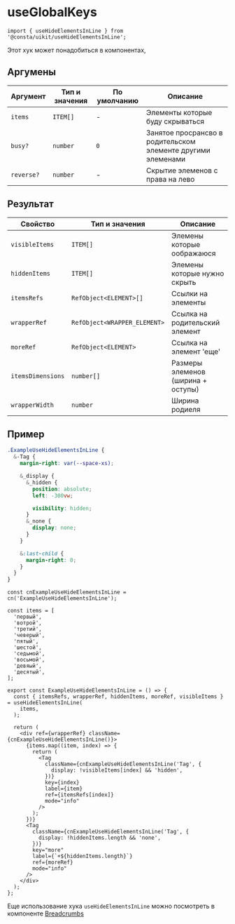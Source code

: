 
<Meta title="Hooks|useHideElementsInLine" id="useHideElementsInLine" />

# useGlobalKeys

```tsx
import { useHideElementsInLine } from '@consta/uikit/useHideElementsInLine';
```

Этот хук может понадобиться в компонентах,

## Аргумены

| Аргумент   | Тип и значения | По умолчанию | Описание                                                     |
| ---------- | -------------- | ------------ | ------------------------------------------------------------ |
| `items`    | `ITEM[]`       | -            | Элементы которые буду скрываться                             |
| `busy?`    | `number`       | `0`          | Занятое просрансво в родительском элементе другими элеменами |
| `reverse?` | `number`       | -            | Скрытие элеменов с права на лево                             |

## Результат

| Свойство          | Тип и значения               | Описание                           |
| ----------------- | ---------------------------- | ---------------------------------- |
| `visibleItems`    | `ITEM[]`                     | Элемены которые оображаюся         |
| `hiddenItems`     | `ITEM[]`                     | Элемены которые нужно скрыть       |
| `itemsRefs`       | `RefObject<ELEMENT>[]`       | Ссылки на элементы                 |
| `wrapperRef`      | `RefObject<WRAPPER_ELEMENT>` | Ссылка на родительский элемент     |
| `moreRef`         | `RefObject<ELEMENT>`         | Ссылка на элемент 'еще'            |
| `itemsDimensions` | `number[]`                   | Размеры элеменов (ширина + оступы) |
| `wrapperWidth`    | `number`                     | Ширина родиеля                     |

## Пример

```css
.ExampleUseHideElementsInLine {
  &-Tag {
    margin-right: var(--space-xs);

    &_display {
      &_hidden {
        position: absolute;
        left: -300vw;

        visibility: hidden;
      }
      &_none {
        display: none;
      }
    }

    &:last-child {
      margin-right: 0;
    }
  }
}
```

```tsx
const cnExampleUseHideElementsInLine = cn('ExampleUseHideElementsInLine');

const items = [
  'первый',
  'вотрой',
  'третий',
  'чеверый',
  'пятый',
  'шестой',
  'седьмой',
  'восьмой',
  'девяый',
  'десятый',
];

export const ExampleUseHideElementsInLine = () => {
  const { itemsRefs, wrapperRef, hiddenItems, moreRef, visibleItems } = useHideElementsInLine(
    items,
  );

  return (
    <div ref={wrapperRef} className={cnExampleUseHideElementsInLine()}>
      {items.map((item, index) => {
        return (
          <Tag
            className={cnExampleUseHideElementsInLine('Tag', {
              display: !visibleItems[index] && 'hidden',
            })}
            key={index}
            label={item}
            ref={itemsRefs[index]}
            mode="info"
          />
        );
      })}
      <Tag
        className={cnExampleUseHideElementsInLine('Tag', {
          display: !hiddenItems.length && 'none',
        })}
        key="more"
        label={`+${hiddenItems.length}`}
        ref={moreRef}
        mode="info"
      />
    </div>
  );
};
```

<ExampleUseHideElementsInLine />

Еще использование хука `useHideElementsInLine` можно посмотреть в компоненте [Breadcrumbs](https://github.com/consta-design-system/uikit/blob/dev/src/components/Breadcrumbs/Breadcrumbs.tsx)
